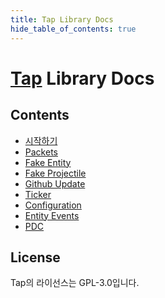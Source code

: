 ```yaml
---
title: Tap Library Docs
hide_table_of_contents: true
---
```


# [Tap](https://github.com/monun/tap/) Library Docs

## Contents

- [시작하기](0-getting-started.mdx)
- [Packets](1-packet.md)
- [Fake Entity](2-fake-entity.md)
- [Fake Projectile](3-fake-projectile.md)
- [Github Update](4-github-update.md)
- [Ticker](5-ticker.md)
- [Configuration](6-configuration.md)
- [Entity Events](7-events.md)
- [PDC](8-pdc.md)

## License
Tap의 라이선스는 GPL-3.0입니다.